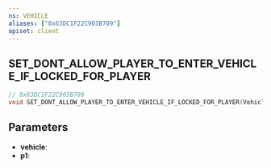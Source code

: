 ```yaml
---
ns: VEHICLE
aliases: ["0x63DC1F22C903B709"]
apiset: client
---
```

## SET_DONT_ALLOW_PLAYER_TO_ENTER_VEHICLE_IF_LOCKED_FOR_PLAYER

```c
// 0x63DC1F22C903B709
void SET_DONT_ALLOW_PLAYER_TO_ENTER_VEHICLE_IF_LOCKED_FOR_PLAYER(Vehicle vehicle, BOOL p1);
```


## Parameters
* **vehicle**:
* **p1**: